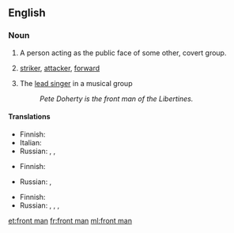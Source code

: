 ==English==

===Noun===
{{en-noun|front men|head=[[front]] [[man]]}}

# A person acting as the public face of some other, covert group.
# {{context|football|lang=en}} [[striker]], [[attacker]], [[forward]]
# {{context|music|lang=en}} The [[lead singer]] in a musical group
#: ''Pete Doherty is the front man of the Libertines.''

====Translations====
{{trans-top|public face}}
* Finnish: {{t+|fi|keulakuva}}
* Italian: {{t|it|uomo di paglia|m}}
* Russian: {{t|ru|подставное лицо|m|alt=подставно́е лицо́|sc=Cyrl}}, {{t|ru|номинальный глава|m|alt=номина́льный глава́|sc=Cyrl}}, {{t|ru|зиц-председатель|m|alt=зиц-председа́тель|sc=Cyrl}}
{{trans-mid}}
{{trans-bottom}}

{{trans-top|football: striker, attacker, forward}}
* Finnish: {{t+|fi|hyökkääjä}}
{{trans-mid}}
* Russian: {{t+|ru|нападающий|m|alt=напада́ющий|sc=Cyrl}}, {{t+|ru|форвард|m|alt=фо́рвард|sc=Cyrl}}
{{trans-bottom}}

{{trans-top|music: lead singer}}
* Finnish: {{t+|fi|solisti}}
* Russian: {{t+|ru|вокалист|m|alt=вокали́ст|sc=Cyrl}}, {{t+|ru|солист|m|alt=соли́ст|sc=Cyrl}}, {{t+|ru|фронтмен|m|tr=frontmɛ́n|alt=фронтме́н|sc=Cyrl}}, {{t+|ru|певец|m|alt=певе́ц|sc=Cyrl}}
{{trans-mid}}
{{trans-bottom}}

[[et:front man]]
[[fr:front man]]
[[ml:front man]]